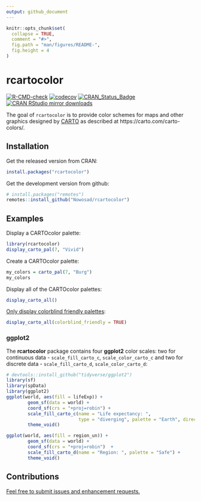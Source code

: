 ```yaml
---
output: github_document
---
```


<!-- README.md is generated from README.Rmd. Please edit that file -->

```r
knitr::opts_chunk$set(
  collapse = TRUE,
  comment = "#>",
  fig.path = "man/figures/README-",
  fig.height = 4
)
```

# rcartocolor

<!-- badges: start -->
[![R-CMD-check](https://github.com/Nowosad/rcartocolor/actions/workflows/R-CMD-check.yaml/badge.svg)](https://github.com/Nowosad/rcartocolor/actions/workflows/R-CMD-check.yaml)
[![codecov](https://codecov.io/gh/Nowosad/rcartocolor/branch/master/graph/badge.svg)](https://codecov.io/gh/Nowosad/rcartocolor)
[![CRAN_Status_Badge](http://www.r-pkg.org/badges/version/rcartocolor)](https://cran.r-project.org/package=rcartocolor)
[![CRAN RStudio mirror downloads](http://cranlogs.r-pkg.org/badges/rcartocolor)](https://cran.r-project.org/package=rcartocolor)
<!-- badges: end -->

The goal of `rcartocolor` is to provide color schemes for maps and other graphics designed by [CARTO](https://carto.com/) as described at https://carto.com/carto-colors/.

## Installation

Get the released version from CRAN:

```r
install.packages("rcartocolor")
```

Get the development version from github:

```r
# install.packages("remotes")
remotes::install_github("Nowosad/rcartocolor")
```

## Examples

Display a CARTOcolor palette:

```r
library(rcartocolor)
display_carto_pal(7, "Vivid")
```

Create a CARTOcolor palette:

```r
my_colors = carto_pal(7, "Burg")
my_colors
```

Display all of the CARTOcolor palettes:

```r
display_carto_all()
```

[Only display colorblind friendly palettes](https://nowosad.github.io/colorblindcheck/articles/articles/check_rcartocolor.html):

```r
display_carto_all(colorblind_friendly = TRUE)
```

### **ggplot2**

The **rcartocolor** package contains four **ggplot2** color scales: two for continuous data - `scale_fill_carto_c`, `scale_color_carto_c` and two for discrete data - `scale_fill_carto_d`, `scale_color_carto_d`:

```r
# devtools::install_github("tidyverse/ggplot2")
library(sf)
library(spData)
library(ggplot2)
ggplot(world, aes(fill = lifeExp)) +
        geom_sf(data = world) +
        coord_sf(crs = "+proj=robin") +
        scale_fill_carto_c(name = "Life expectancy: ",
                           type = "diverging", palette = "Earth", direction = -1) +
        theme_void()
```


```r
ggplot(world, aes(fill = region_un)) +
        geom_sf(data = world) +
        coord_sf(crs = "+proj=robin")  +
        scale_fill_carto_d(name = "Region: ", palette = "Safe") +
        theme_void()
```

## Contributions

[Feel free to submit issues and enhancement requests.](https://github.com/Nowosad/rcartocolor/issues)
